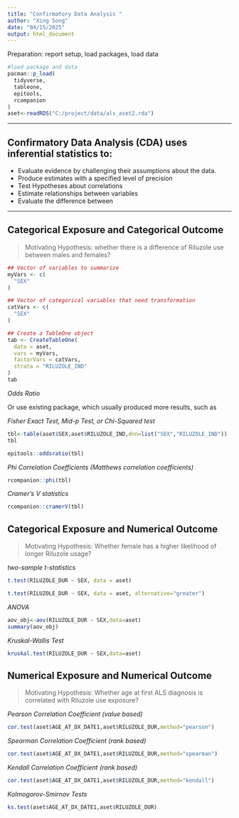 ```yaml
---
title: "Confirmatory Data Analysis "
author: "Xing Song"
date: "04/15/2025"
output: html_document
---
```


Preparation: report setup, load packages, load data

```r
#load package and data
pacman::p_load(
  tidyverse,
  tableone,
  epitools,
  rcompanion
)
aset<-readRDS("C:/project/data/als_aset2.rda")
```

**************************************************************************************************

## Confirmatory Data Analysis (CDA) uses inferential statistics to:

- Evaluate evidence by challenging their assumptions about the data.
- Produce estimates with a specified level of precision
- Test Hypotheses about correlations
- Estimate relationships between variables
- Evaluate the difference between 

**************************************************************************************************


## Categorical Exposure and Categorical Outcome

> Motivating Hypothesis: whether there is a difference of Riluzole use between males and females? 

```r
## Vector of variables to summarize
myVars <- c(
  "SEX"
)

## Vector of categorical variables that need transformation
catVars <- c(
  "SEX"
)

## Create a TableOne object
tab <- CreateTableOne(
  data = aset,
  vars = myVars,  
  factorVars = catVars,
  strata = "RILUZOLE_IND"
)
tab
```

*Odds Ratio*

Or use existing package, which usually produced more results, such as

*Fisher Exact Test, Mid-p Test, or Chi-Squared test*

```r
tbl<-table(aset$SEX,aset$RILUZOLE_IND,dnn=list("SEX","RILUZOLE_IND"))
tbl
```


```r
epitools::oddsratio(tbl)
```

*Phi Correlation Coefficients (Matthews correlation coefficients)*

```r
rcompanion::phi(tbl)
```

*Cramer's V statistics*

```r
rcompanion::cramerV(tbl)
```


## Categorical Exposure and Numerical Outcome

> Motivating Hypothesis: Whether female has a higher likelihood of longer Riluzole usage?

*two-sample t-statistics*

```r
t.test(RILUZOLE_DUR ~ SEX, data = aset)
```

```r
t.test(RILUZOLE_DUR ~ SEX, data = aset, alternative="greater")
```

*ANOVA*

```r
aov_obj<-aov(RILUZOLE_DUR ~ SEX,data=aset)
summary(aov_obj)
```

*Kruskal-Wallis Test*

```r
kruskal.test(RILUZOLE_DUR ~ SEX,data=aset)
```


## Numerical Exposure and Numerical Outcome

> Motivating Hypothesis: Whether age at first ALS diagnosis is correlated with Riluzole use exposure? 

*Pearson Correlation Coefficient (value based)*

```r
cor.test(aset$AGE_AT_DX_DATE1,aset$RILUZOLE_DUR,method="pearson")
```


*Spearman Correlation Coefficient (rank based)*

```r
cor.test(aset$AGE_AT_DX_DATE1,aset$RILUZOLE_DUR,method="spearman")
```


*Kendall Correlation Coefficient (rank based)*

```r
cor.test(aset$AGE_AT_DX_DATE1,aset$RILUZOLE_DUR,method="kendall")
```


*Kolmogorov-Smirnov Tests*

```r
ks.test(aset$AGE_AT_DX_DATE1,aset$RILUZOLE_DUR)
```
